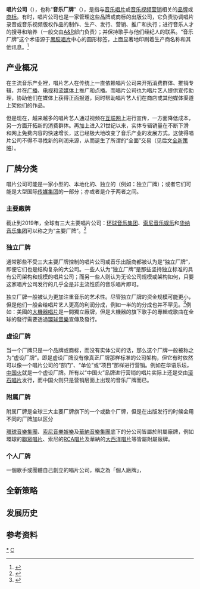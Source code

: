 {{Translating|tfrom=[[:en:Record_label|Record label]]|tpercent=30|time=2018-02-04T06:53:35+00:00}}

{{noteTA
|G1 = Music
|G2 = Organisation
}}

'''唱片公司'''（{{lang-en|Record Company}}），也称“'''音乐厂牌'''”（{{lang-en|Record Label}}），是指与[[音乐专辑|音乐唱片]]或[[音乐视频|音乐视频]][[营销|营销]]相关的[[品牌|品牌]]或[[商标|商标]]。有时，唱片公司也是一家管理这些品牌或商标的出版公司，它负责协调唱片录音或音乐视频版权作品的制作、生产、发行、营销、推广和执行；进行音乐人才的搜寻和培养（一般交由[[A&R|A&R]]部门负责）；并保持歌手与他们经纪人的联系。“音乐厂牌”这个术语源于[[黑胶唱片|黑胶唱片]]中心的圆形标签，上面显著地印刷着生产商名称和其他讯息。<ref>{{cite web |last=Klein |first=Allison |url=https://howstuffworks.com/record-label1.htm |title=How Record Labels Work |website=HowStuffWorks.com |date= |accessdate=2016-04-29 |archive-date=2015-09-27 |archive-url=https://web.archive.org/web/20150927053625/http://www.howstuffworks.com/record-label1.htm |dead-url=no }}</ref>

== 产业概况 ==
在主流音乐产业裡，唱片艺人在传统上一直依赖唱片公司来开拓消费群体、推销专辑，并在[[广播|广播]]、[[电视|电视]]和[[流媒体|流媒体]]上推广和点播。而唱片公司也为唱片艺人提供宣传助理，协助他们在媒体上获得正面报道，同时帮助唱片艺人们在商店或其他媒体渠道上架他们的作品。

但是现在，越来越多的唱片艺人通过视频在[[互联网|互联网]]上进行宣传，一方面降低成本，另一方面开拓新的消费群体。再加上进入21世纪以来，实体专辑销量在不断下滑和网上免费内容的快速增长，这已经极大地改变了音乐产业的发展方式。这使得唱片公司不得不寻找新的利润来源，从而诞生了所谓的“全面”交易（见后文[[#全新策略|全新策略]]）。

== 厂牌分类 ==
唱片公司可能是一家小型的、本地化的、独立的（例如：独立厂牌）；或者它们可能是大型国际[[传媒集团|传媒集团]]的一部分；亦或者是介于两者之间。

=== 主要廠牌 ===
截止到2019年，全球有三大主要唱片公司：[[環球音樂|环球音乐集团]]、[[索尼音乐娱乐|索尼音乐娱乐]]和[[华纳音乐集团|华纳音乐集团]]可以称之为“主要厂牌”。<ref>{{cite web|author= |url=https://www.slideshare.net/mobile/knaz1997/the-big-3-major-music-labels |title=The big 3 major music labels |website=Slideshare.net |date=2015-01-28|accessdate=2016-04-29}}</ref>

=== 独立厂牌 ===
通常那些不受三大主要厂牌控制的唱片公司或音乐出版商都被认为是“独立厂牌”，即便它们也是结构复杂的大公司。一些人认为“独立厂牌”是那些坚持独立标准的具有公司架构和规模的唱片公司；而另一些人则认为无论公司规模或架构如何，只要这家唱片公司发行的几乎全是非主流性质的音乐唱片即可。

独立厂牌一般被认为更加注重音乐的艺术性。尽管独立厂牌的资金规模可能更小，但是他们一般会给唱片艺人更高的利润分成，例如一半的的分成也并不罕见。<ref>{{cite web |url=http://musicians.about.com/od/musicindustrybasics/tp/indielabelessons.htm |title=Top Five Lessons Learned from Indie Record Labels |website=Musicians.about.com |date= |accessdate=2016-04-29 |archive-date=2016-06-13 |archive-url=https://web.archive.org/web/20160613051117/http://musicians.about.com/od/musicindustrybasics/tp/indielabelessons.htm |dead-url=no }}</ref>例如：美國的[[大機器唱片|大機器唱片]]是一間獨立廠牌，但是大機器的旗下歌手的專輯或歌曲在全球的發行需要透過[[环球音乐集团|環球音樂]]宣傳及發行。

=== 虚设厂牌 ===
当一个厂牌只是一个品牌或商标，而没有实体公司的话，那么这个厂牌一般被称之为“虚设厂牌”。即是虚设厂牌没有像真正厂牌那样标准的公司架构，但它有时依然可以像一个唱片公司的“部门”、“单位”或“项目”那样进行营销。例如在华语乐坛，[[中国火|中国火]]就是一个虚设厂牌。所有以“中国火”品牌进行营销的唱片实际上还是交由[[滚石唱片|滚石唱片]]发行，而中国火则只是营销层面上出现的音乐厂牌而已。

=== 附属厂牌 ===
附属厂牌是全球三大主要厂牌旗下的一个或数个厂牌，但是在出版发行的时候会用不同的厂牌加以区分

[[环球音乐集团|環球音樂集團]]、[[索尼音樂娛樂|索尼音樂娛樂]]及[[華納音樂集團|華納音樂集團]]底下的分公司皆屬於附屬廠牌，例如環球的[[聯眾唱片|聯眾唱片]]、索尼的[[RCA唱片|RCA唱片]]及華納的[[大西洋唱片|大西洋唱片]]等皆屬附屬廠牌。

=== 个人厂牌 ===
一個歌手或團體自己創立的唱片公司，稱之為「個人廠牌」，{{存在爭議|例如美國創作歌手[[泰勒·斯威夫特|泰勒絲]]創立的[[泰勒·斯威夫特|泰勒絲音樂製作公司]]，或美國團體[[強納斯兄弟|強納斯兄弟]]的[[強納斯兄弟|強納斯兄弟音樂錄製公司]]等皆屬於歌手或團體的個人廠牌。|time=2021-01-20}}

== 全新策略 ==

== 发展历史 ==

== 参考资料 ==
{{Portal|音乐}}

{{Reflist|2}}

{{音樂產業}}

[[Category:唱片公司|*]]
[[Category:音樂產業|C]]